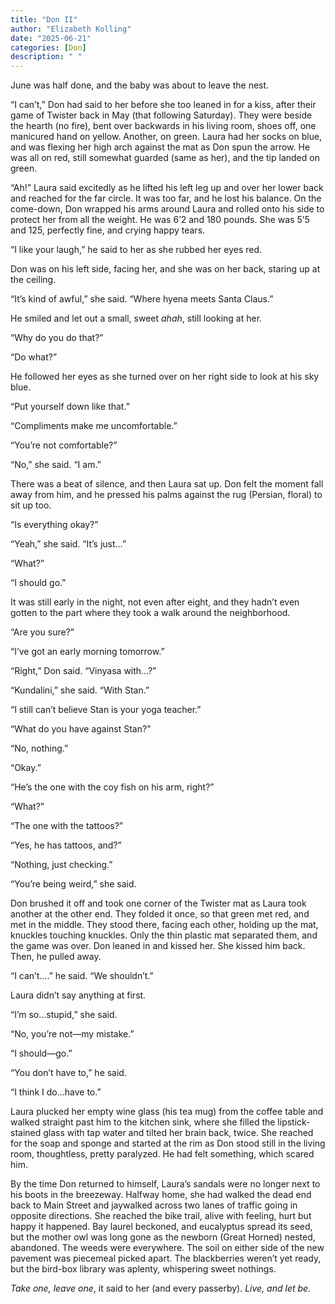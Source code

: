 ```yaml
---
title: "Don II"
author: "Elizabeth Kolling"
date: "2025-06-21"
categories: [Don]
description: " "
---
```


June was half done, and the baby was about to leave the nest.

“I can’t,” Don had said to her before she too leaned in for a kiss, after their game of Twister back in May (that following Saturday). They were beside the hearth (no fire), bent over backwards in his living room, shoes off, one manicured hand on yellow. Another, on green. Laura had her socks on blue, and was flexing her high arch against the mat as Don spun the arrow. He was all on red, still somewhat guarded (same as her), and the tip landed on green. 

“Ah!” Laura said excitedly as he lifted his left leg up and over her lower back and reached for the far circle. It was too far, and he lost his balance. On the come-down, Don wrapped his arms around Laura and rolled onto his side to protect her from all the weight. He was 6’2 and 180 pounds. She was 5’5 and 125, perfectly fine, and crying happy tears.

“I like your laugh,” he said to her as she rubbed her eyes red. 

Don was on his left side, facing her, and she was on her back, staring up at the ceiling. 

“It’s kind of awful,” she said. “Where hyena meets Santa Claus.” 

He smiled and let out a small, sweet *ahah*, still looking at her. 

“Why do you do that?”

“Do what?”

He followed her eyes as she turned over on her right side to look at his sky blue. 

“Put yourself down like that.” 

“Compliments make me uncomfortable.”

“You’re not comfortable?”

“No,” she said. “I am.”

There was a beat of silence, and then Laura sat up. Don felt the moment fall away from him, and he pressed his palms against the rug (Persian, floral) to sit up too. 

“Is everything okay?”

“Yeah,” she said. “It’s just…”

“What?”

“I should go."

It was still early in the night, not even after eight, and they hadn’t even gotten to the part where they took a walk around the neighborhood. 

“Are you sure?”

“I’ve got an early morning tomorrow.”

“Right,” Don said. “Vinyasa with…?” 

“Kundalini,” she said. “With Stan.” 

“I still can’t believe Stan is your yoga teacher.”

“What do you have against Stan?”

“No, nothing.” 

“Okay.” 

“He’s the one with the coy fish on his arm, right?”

“What?”

“The one with the tattoos?”

“Yes, he has tattoos, and?”

“Nothing, just checking.”

“You’re being weird,” she said. 

Don brushed it off and took one corner of the Twister mat as Laura took another at the other end. They folded it once, so that green met red, and met in the middle. They stood there, facing each other, holding up the mat, knuckles touching knuckles. Only the thin plastic mat separated them, and the game was over. Don leaned in and kissed her. She kissed him back. Then, he pulled away. 

“I can’t….” he said. “We shouldn’t.” 

Laura didn’t say anything at first.

“I’m so…stupid,” she said. 

“No, you’re not—my mistake.”

“I should—go.”

“You don’t have to,” he said.

“I think I do…have to.” 

Laura plucked her empty wine glass (his tea mug) from the coffee table and walked straight past him to the kitchen sink, where she filled the lipstick-stained glass with tap water and tilted her brain back, twice. She reached for the soap and sponge and started at the rim as Don stood still in the living room, thoughtless, pretty paralyzed. He had felt something, which scared him. 

By the time Don returned to himself, Laura’s sandals were no longer next to his boots in the breezeway. Halfway home, she had walked the dead end back to Main Street and jaywalked across two lanes of traffic going in opposite directions. She reached the bike trail, alive with feeling, hurt but happy it happened. Bay laurel beckoned, and eucalyptus spread its seed, but the mother owl was long gone as the newborn (Great Horned) nested, abandoned. The weeds were everywhere. The soil on either side of the new pavement was piecemeal picked apart. The blackberries weren’t yet ready, but the bird-box library was aplenty, whispering sweet nothings. 

*Take one, leave one*, it said to her (and every passerby). *Live, and let be.* 
